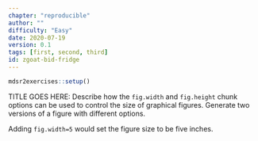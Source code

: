 ```yaml
---
chapter: "reproducible"
author: ""
difficulty: "Easy"
date: 2020-07-19 
version: 0.1
tags: [first, second, third]
id: zgoat-bid-fridge
---
```


```r
mdsr2exercises::setup()
```

TITLE GOES HERE: Describe how the `fig.width` and `fig.height` chunk options can be used to control the size of graphical figures.
Generate two versions of a figure with different options.

<!--begin-answer-->
Adding `fig.width=5` would set the figure size to be five inches.
<!--end-answer-->


